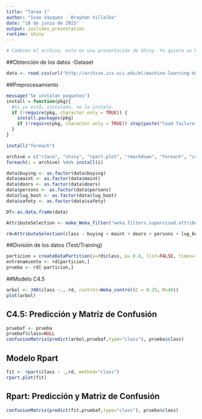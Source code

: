 ```yaml
---
title: "Tarea 1"
author: "Ivan Vazquez - Brayhan Villalba"
date: "18 de junio de 2015"
output: ioslides_presentation
runtime: shiny
---
```



```r
# Cambien el archivo, esto es una presentación de Shiny. Yo quiero un Rmd normal para generar el pdf.
```


##Obtención de los datos
-Dataset
```r
data <- read.csv(url("http://archive.ics.uci.edu/ml/machine-learning-databases/car/car.data"), header = FALSE, col.names=c("buying","maint", "doors", "persons", "lug_boot", "safety","class"))
```

##Preprocesamiento
```r
message("Se instalan paquetes")
install = function(pkg){
  #Si ya estÃ¡ instalado, no lo instala.
  if (!require(pkg, character.only = TRUE)) {
    install.packages(pkg)
    if (!require(pkg, character.only = TRUE)) stop(paste("load failure:", pkg))
  }
}

install("foreach")

archive = c("rJava", "shiny", "rpart.plot", "rmarkdown", "foreach", "caret", "e1071", "rpart", "tree", "RWeka", "C50")
foreach(i = archive) %do% install(i)

data$buying <- as.factor(data$buying)
data$maint <- as.factor(data$maint)
data$doors <- as.factor(data$doors)
data$persons <- as.factor(data$persons)
data$lug_boot <- as.factor(data$lug_boot)
data$safety <- as.factor(data$safety)

DT<-as.data.frame(data)

AttributeSelection <- make_Weka_filter("weka.filters.supervised.attribute.AttributeSelection")

rd=AttributeSelection(class ~ buying + maint + doors + persons + lug_boot + safety, DT, control = Weka_control(E = "weka.attributeSelection.InfoGainAttributeEval", S = "weka.attributeSelection.Ranker -T -1.7976931348623157E308 -N 4"))
```

##División de los datos (Test/Training)
```r
particion = createDataPartition(y=rd$class, p= 0.8, list=FALSE, times=1)
entrenamiento <- rd[particion,]
prueba <- rd[-particion,]
```

##Modelo C4.5
```r
arbol <- J48(class ~., rd, control=Weka_control(C = 0.25, M=40))
plot(arbol)
```

## C4.5: Predicción y Matriz de Confusión
```r
pruebaf <- prueba 
pruebaf$class=NULL
confusionMatrix(predict(arbol,pruebaf,type="class"), prueba$class)
```

## Modelo Rpart
```r
fit <- rpart(class ~ .,rd, method="class")
rpart.plot(fit)
```

## Rpart: Predicción y Matriz de Confusión
```r
confusionMatrix(predict(fit,pruebaf,type="class"), prueba$class)
```
